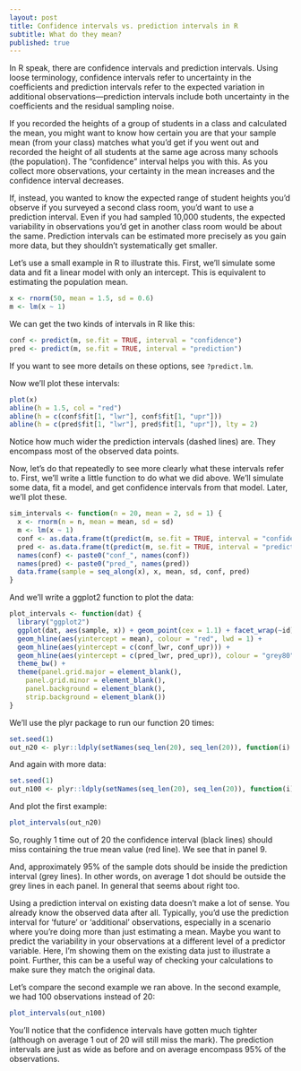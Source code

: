 ```yaml
---
layout: post
title: Confidence intervals vs. prediction intervals in R
subtitle: What do they mean?
published: true
---
```


In R speak, there are confidence intervals and prediction intervals. Using loose terminology, confidence intervals refer to uncertainty in the coefficients and prediction intervals refer to the expected variation in additional observations---prediction intervals include both uncertainty in the coefficients and the residual sampling noise.

If you recorded the heights of a group of students in a class and calculated the mean, you might want to know how certain you are that your sample mean (from your class) matches what you'd get if you went out and recorded the height of all students at the same age across many schools (the population). The "confidence" interval helps you with this. As you collect more observations, your certainty in the mean increases and the confidence interval decreases.

If, instead, you wanted to know the expected range of student heights you'd observe if you surveyed a second class room, you'd want to use a prediction interval. Even if you had sampled 10,000 students, the expected variability in observations you'd get in another class room would be about the same. Prediction intervals can be estimated more precisely as you gain more data, but they shouldn't systematically get smaller.

Let's use a small example in R to illustrate this. First, we'll simulate some data and fit a linear model with only an intercept. This is equivalent to estimating the population mean.

```r
x <- rnorm(50, mean = 1.5, sd = 0.6)
m <- lm(x ~ 1)
```

We can get the two kinds of intervals in R like this:

```r
conf <- predict(m, se.fit = TRUE, interval = "confidence")
pred <- predict(m, se.fit = TRUE, interval = "prediction")
```

If you want to see more details on these options, see `?predict.lm`.

Now we'll plot these intervals:

```r
plot(x)
abline(h = 1.5, col = "red")
abline(h = c(conf$fit[1, "lwr"], conf$fit[1, "upr"]))
abline(h = c(pred$fit[1, "lwr"], pred$fit[1, "upr"]), lty = 2)
```

Notice how much wider the prediction intervals (dashed lines) are. They encompass most of the observed data points.

Now, let's do that repeatedly to see more clearly what these intervals refer to. First, we'll write a little function to do what we did above. We'll simulate some data, fit a model, and get confidence intervals from that model. Later, we'll plot these.

```r
sim_intervals <- function(n = 20, mean = 2, sd = 1) {
  x <- rnorm(n = n, mean = mean, sd = sd)
  m <- lm(x ~ 1)
  conf <- as.data.frame(t(predict(m, se.fit = TRUE, interval = "confidence")$fit[1, ]))
  pred <- as.data.frame(t(predict(m, se.fit = TRUE, interval = "prediction")$fit[1, ]))
  names(conf) <- paste0("conf_", names(conf))
  names(pred) <- paste0("pred_", names(pred))
  data.frame(sample = seq_along(x), x, mean, sd, conf, pred)
}
```

And we'll write a ggplot2 function to plot the data:

```r
plot_intervals <- function(dat) {
  library("ggplot2")
  ggplot(dat, aes(sample, x)) + geom_point(cex = 1.1) + facet_wrap(~id) +
  geom_hline(aes(yintercept = mean), colour = "red", lwd = 1) +
  geom_hline(aes(yintercept = c(conf_lwr, conf_upr))) +
  geom_hline(aes(yintercept = c(pred_lwr, pred_upr)), colour = "grey80") +
  theme_bw() +
  theme(panel.grid.major = element_blank(),
    panel.grid.minor = element_blank(),
    panel.background = element_blank(),
    strip.background = element_blank())
}
```

We'll use the plyr package to run our function 20 times:

```r
set.seed(1)
out_n20 <- plyr::ldply(setNames(seq_len(20), seq_len(20)), function(i) sim_intervals(n = 20, mean = 2, sd = 0.5), .id = "id")
```

And again with more data:

```r
set.seed(1)
out_n100 <- plyr::ldply(setNames(seq_len(20), seq_len(20)), function(i) sim_intervals(n = 100, mean = 2, sd = 0.5), .id = "id")
```

And plot the first example:

```r
plot_intervals(out_n20)
```

So, roughly 1 time out of 20 the confidence interval (black lines) should miss containing the true mean value (red line). We see that in panel 9.

And, approximately 95% of the sample dots should be inside the prediction interval (grey lines). In other words, on average 1 dot should be outside the grey lines in each panel. In general that seems about right too. 

Using a prediction interval on existing data doesn't make a lot of sense. You already know the observed data after all. Typically, you'd use the prediction interval for 'future' or 'additional' observations, especially in a scenario where you're doing more than just estimating a mean. Maybe you want to predict the variability in your observations at a different level of a predictor variable. Here, I'm showing them on the existing data just to illustrate a point. Further, this can be a useful way of checking your calculations to make sure they match the original data.

Let's compare the second example we ran above. In the second example, we had 100 observations instead of 20:

```r
plot_intervals(out_n100)
```

You'll notice that the confidence intervals have gotten much tighter (although on average 1 out of 20 will still miss the mark). The prediction intervals are just as wide as before and on average encompass 95% of the observations.

